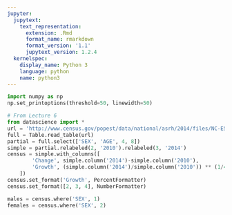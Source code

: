 ```yaml
---
jupyter:
  jupytext:
    text_representation:
      extension: .Rmd
      format_name: rmarkdown
      format_version: '1.1'
      jupytext_version: 1.2.4
  kernelspec:
    display_name: Python 3
    language: python
    name: python3
---
```


```python
import numpy as np
np.set_printoptions(threshold=50, linewidth=50)
```

```python
# From Lecture 6
from datascience import *
url = 'http://www.census.gov/popest/data/national/asrh/2014/files/NC-EST2014-AGESEX-RES.csv'
full = Table.read_table(url)
partial = full.select(['SEX', 'AGE', 4, 8])
simple = partial.relabeled(2, '2010').relabeled(3, '2014')
census = simple.with_columns([
        'Change', simple.column('2014')-simple.column('2010'),
        'Growth', (simple.column('2014')/simple.column('2010')) ** (1/4) - 1
    ])
census.set_format('Growth', PercentFormatter)
census.set_format([2, 3, 4], NumberFormatter)
```

```python
males = census.where('SEX', 1)
females = census.where('SEX', 2)
```

```python

```
